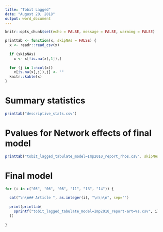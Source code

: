 ```yaml
---
title: "Tobit Lagged"
date: "August 20, 2018"
output: word_document
---
```


```r
knitr::opts_chunk$set(echo = FALSE, message = FALSE, warning = FALSE)

printtab <- function(x, skipNAs = FALSE) {
  x <- readr::read_csv(x)
  
  if (skipNAs)
    x <- x[!is.na(x[,1]),]
  
  for (j in 1:ncol(x))
    x[is.na(x[,j]),j] <- ""
  knitr::kable(x)
}
```

# Summary statistics

```r
printtab("descriptive_stats.csv")
```

# Pvalues for Network effects of final model

```r
printtab("tobit_lagged_tabulate_model=Imp2010_report_rhos.csv", skipNAs = TRUE)
```

# Final model

```r
for (i in c("05", "06", "08", "11", "13", "14")) {
  
  cat("\n\n## Article ", as.integer(i), "\n\n\n", sep="")
   
  print(printtab(
    sprintf("tobit_lagged_tabulate_model=Imp2010_report-art=%s.csv", i), skipNAs = TRUE
  ))
  
}
```
